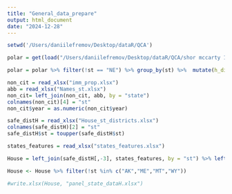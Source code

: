 ```yaml
---
title: "General_data_prepare"
output: html_document
date: "2024-12-28"
---
```


```r
setwd('/Users/daniilefremov/Desktop/dataR/QCA')

polar = get(load("/Users/daniilefremov/Desktop/dataR/QCA/shor mccarty 1993-2018 state aggregate data July 2020 release.RData"))

polar = polar %>% filter(!st == "NE") %>% group_by(st) %>%  mutate(h_diffs = na_interpolation(h_diffs,option = 'linear'))

non_cit = read_xlsx("imm_prop.xlsx")
abb = read_xlsx("Names_st.xlsx")
non_cit= left_join(non_cit, abb, by = "state")
colnames(non_cit)[4] = "st"
non_cit$year = as.numeric(non_cit$year)

safe_distH = read_xlsx("House_st_districts.xlsx")
colnames(safe_distH)[2] = "st"
safe_distH$st = toupper(safe_distH$st)

states_features = read_xlsx("states_features.xlsx") 

House = left_join(safe_distH[,-3], states_features, by = "st") %>% left_join(., non_cit %>%  select(2:4), by = c("st", "year")) %>% left_join(., polar %>% select(1,5,20), by = c("st", "year")) %>% filter(year >= 2010)

House <- House %>% filter(!st %in% c("AK","ME","MT","WY")) 

#write.xlsx(House, "panel_state_dataH.xlsx")
```

